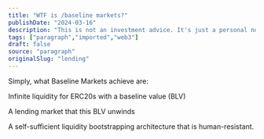 ```yaml
---
title: "WTF is /baseline markets?"
publishDate: "2024-03-16"
description: "This is not an investment advice. It's just a personal note on an emergent DeFi pritimitive. I am not affliated with anyone. I hold less than 50 USD ......"
tags: ["paragraph","imported","web3"]
draft: false
source: "paragraph"
originalSlug: "lending"
---
```


Simply, what Baseline Markets achieve are:

Infinite liquidity for ERC20s with a baseline value (BLV)

A lending market that this BLV unwinds

A self-sufficient liquidity bootstrapping architecture that is human-resistant.
